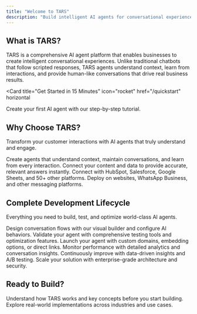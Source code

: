 ```yaml
---
title: "Welcome to TARS"
description: "Build intelligent AI agents for conversational experiences that understand, learn, and engage with your users naturally"
---
```


## What is TARS?

TARS is a comprehensive AI agent platform that enables businesses to create intelligent conversational experiences. Unlike traditional chatbots that follow scripted responses, TARS agents understand context, learn from interactions, and provide human-like conversations that drive real business results.

<Card
  title="Get Started in 15 Minutes"
  icon="rocket"
  href="/quickstart"
  horizontal
>
  Create your first AI agent with our step-by-step tutorial.
</Card>

## Why Choose TARS?

Transform your customer interactions with AI agents that truly understand and engage.

<Columns cols={2}>
  <Card
    title="Intelligent AI Agents"
    icon="brain"
    href="/ai-agents/understanding-ai-agents/what-are-ai-agents"
  >
    Create agents that understand context, maintain conversations, and learn from every interaction.
  </Card>
  <Card
    title="Knowledge-Powered Responses"
    icon="database"
    href="/knowledge-bases/knowledge-fundamentals/what-are-knowledge-bases"
  >
    Connect your content and data to provide accurate, relevant answers instantly.
  </Card>
  <Card
    title="Seamless Integrations"
    icon="link"
    href="/tools-integration/tools-fundamentals/what-are-tools"
  >
    Connect with HubSpot, Salesforce, Google Sheets, and 50+ other platforms.
  </Card>
  <Card
    title="Multi-Platform Deployment"
    icon="globe"
    href="/whatsapp-platform/whatsapp-fundamentals/whatsapp-vs-web"
  >
    Deploy on websites, WhatsApp Business, and other messaging platforms.
  </Card>
</Columns>

## Complete Development Lifecycle

Everything you need to build, test, and optimize world-class AI agents.

<Columns cols={3}>
  <Card
    title="Make"
    icon="hammer"
    href="/make/builder-interface/canvas-overview"
  >
    Design conversation flows with our visual builder and configure AI behaviors.
  </Card>
  <Card
    title="Test"
    icon="flask"
    href="/test/testing-fundamentals/testing-importance"
  >
    Validate your agent with comprehensive testing tools and optimization features.
  </Card>
  <Card
    title="Deploy"
    icon="paper-plane"
    href="/deploy/deployment-fundamentals/deployment-overview"
  >
    Launch your agent with custom domains, embedding options, or direct links.
  </Card>
  <Card
    title="Analyze"
    icon="chart-line"
    href="/analyze/analytics-fundamentals/analytics-importance"
  >
    Monitor performance with detailed analytics and conversation insights.
  </Card>
  <Card
    title="Iterate"
    icon="arrows-rotate"
    href="/iterate/improvement-fundamentals/iteration-importance"
  >
    Continuously improve with data-driven insights and A/B testing.
  </Card>
  <Card
    title="Scale"
    icon="arrow-trend-up"
    href="/technical-deep-dive/platform-architecture/system-design"
  >
    Scale your solution with enterprise-grade architecture and security.
  </Card>
</Columns>

## Ready to Build?

<Columns cols={2}>
  <Card
    title="Platform Fundamentals"
    icon="foundation"
    href="/platform-fundamentals/how-tars-works"
  >
    Understand how TARS works and key concepts before you start building.
  </Card>
  <Card
    title="Use Case Examples"
    icon="lightbulb"
    href="/use-case-examples/customer-support/helpdesk-automation"
  >
    Explore real-world implementations across industries and use cases.
  </Card>
</Columns>
